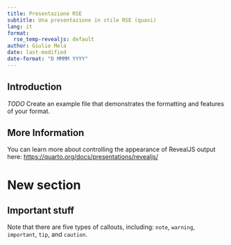 ```yaml
---
title: Presentazione RSE
subtitle: Una presentazione in stile RSE (quasi)
lang: it
format:
  rse_temp-revealjs: default
author: Giulio Mela
date: last-modified
date-format: "D MMMM YYYY"
---
```


## Introduction

*TODO* Create an example file that demonstrates the formatting and features of your format.

## More Information

You can learn more about controlling the appearance of RevealJS output here: <https://quarto.org/docs/presentations/revealjs/>

# New section

## Important stuff

::: {.callout-note}
Note that there are five types of callouts, including:
`note`, `warning`, `important`, `tip`, and `caution`.
:::





